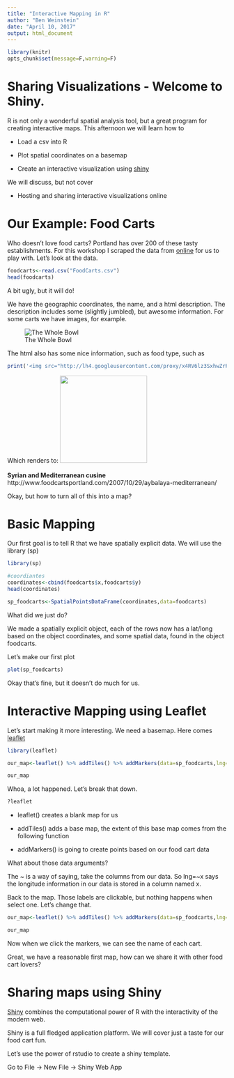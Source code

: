 ```yaml
---
title: "Interactive Mapping in R"
author: "Ben Weinstein"
date: "April 10, 2017"
output: html_document
---
```


```r
library(knitr)
opts_chunk$set(message=F,warning=F)
```

# Sharing Visualizations - Welcome to Shiny.

R is not only a wonderful spatial analysis tool, but a great program for creating interactive maps. This afternoon we will learn how to 

* Load a csv into R

* Plot spatial coordinates on a basemap

* Create an interactive visualization using [shiny](https://shiny.rstudio.com/)

We will discuss, but not cover

* Hosting and sharing interactive visualizations online

# Our Example: Food Carts

Who doesn't love food carts? Portland has over 200 of these tasty establishments. For this workshop I scraped the data from [online](http://www.foodcartsportland.com/maps/) for us to play with. Let's look at the data.

```r
foodcarts<-read.csv("FoodCarts.csv")
head(foodcarts)
```

A bit ugly, but it will do!

We have the geographic coordinates, the name, and a html description. The description includes some (slightly jumbled), but awesome information. For some carts we have images, for example.


![The Whole Bowl](http://lh4.googleusercontent.com/proxy/if5r5jLACpgPCBsa57v0DRrI5YzeAbFnJmsME6ZEIbV-qKUv0frhjsPMU9DplNINUXlWSCr-qWLOpsmtG8-vNPvz92h62FmsNM7mohW0-WEA2IM)

The html also has some nice information, such as food type, such as 

```r
print('<img src="http://lh4.googleusercontent.com/proxy/x4RV6lz3SxhwZrRFCksQqlbieOPWBcv1ugZ0j-RiLCXasRKv4msZOOuHBeYlGnwGIJT-AK_vi4hG_YZJtQqDwEcb2m2MoGA7j3rEHNtpL7M" height="200" width="auto" /><br><br>**Syrian and Mediterranean cusine**<br>http://www.foodcartsportland.com/2007/10/29/aybalaya-mediterranean/"')
```

Which renders to:
<img src="http://lh4.googleusercontent.com/proxy/x4RV6lz3SxhwZrRFCksQqlbieOPWBcv1ugZ0j-RiLCXasRKv4msZOOuHBeYlGnwGIJT-AK_vi4hG_YZJtQqDwEcb2m2MoGA7j3rEHNtpL7M" height="200" width="auto" /><br><br>**Syrian and Mediterranean cusine**<br>http://www.foodcartsportland.com/2007/10/29/aybalaya-mediterranean/ 

Okay, but how to turn all of this into a map?

# Basic Mapping

Our first goal is to tell R that we have spatially explicit data. We will use the library (sp)

```r
library(sp)

#coordiantes
coordinates<-cbind(foodcarts$x,foodcarts$y)
head(coordinates)

sp_foodcarts<-SpatialPointsDataFrame(coordinates,data=foodcarts)
```

What did we just do? 

We made a spatially explicit object, each of the rows now has a lat/long based on the object coordinates, and some spatial data, found in the object foodcarts.

Let's make our first plot

```r
plot(sp_foodcarts)
```

Okay that's fine, but it doesn't do much for us.

# Interactive Mapping using Leaflet

Let's start making it more interesting. We need a basemap. Here comes [leaflet](https://rstudio.github.io/leaflet/)

```r
library(leaflet)

our_map<-leaflet() %>% addTiles() %>% addMarkers(data=sp_foodcarts,lng=~x,lat=~y)

our_map
```

Whoa, a lot happened. Let's break that down.

```r
?leaflet
```

* leaflet() creates a blank map for us

* addTiles() adds a base map, the extent of this base map comes from the following function

* addMarkers() is going to create points based on our food cart data

What about those data arguments?

The ~ is a way of saying, take the columns from our data. So lng=~x says the longitude information in our data is stored in a column named x.

Back to the map. Those labels are clickable, but nothing happens when select one. Let's change that.

```r
our_map<-leaflet() %>% addTiles() %>% addMarkers(data=sp_foodcarts,lng=~x,lat=~y,popup=~Name)

our_map
```

Now when we click the markers, we can see the name of each cart.

Great, we have a reasonable first map, how can we share it with other food cart lovers?

# Sharing maps using Shiny

[Shiny](https://shiny.rstudio.com/) combines the computational power of R with the interactivity of the modern web.

Shiny is a full fledged application platform. We will cover just a taste for our food cart fun.

Let's use the power of rstudio to create a shiny template.

Go to File -> New File -> Shiny Web App